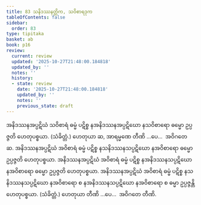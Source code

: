 ```yaml
---
title: 83 သနိဒဿနတ္တိက, သဝိစာရဒုက
tableOfContents: false
sidebar:
  order: 83
type: tipitaka
basket: ab
book: p16
review:
  current: review
  updated: '2025-10-27T21:48:00.184818'
  updated_by: ''
  notes: ''
  history:
  - state: review
    date: '2025-10-27T21:48:00.184818'
    updated_by: ''
    notes: ''
    previous_state: draft
---
```



<ReviewStatus review={frontmatter.review} showDetails={true} />

<HypothesisAnnotation frontmatter={frontmatter} />

<DynamicBreadcrumb />

<Division number="134" book="p16" e="ch" v="40" p="284">

<Paragraph number="322" book="p16">
အနိဒဿနအပ္ပဋိဃံ သဝိစာရံ ဓမ္မံ ပဋိစ္စ နအနိဒဿနအပ္ပဋိဃော နသဝိစာရော ဓမ္မော ဥပ္ပဇ္ဇတိ ဟေတုပစ္စယာ. (သံခိတ္တံ.) ဟေတုယာ ဆ, အာရမ္မဏေ တီဏိ …ပေ…  အဝိဂတေ ဆ.
</Paragraph>

<Paragraph number="323" book="p16">
အနိဒဿနအပ္ပဋိဃံ အဝိစာရံ ဓမ္မံ ပဋိစ္စ နသနိဒဿနသပ္ပဋိဃော နအဝိစာရော ဓမ္မော ဥပ္ပဇ္ဇတိ ဟေတုပစ္စယာ. အနိဒဿနအပ္ပဋိဃံ အဝိစာရံ ဓမ္မံ ပဋိစ္စ နအနိဒဿနသပ္ပဋိဃော နအဝိစာရော ဓမ္မော ဥပ္ပဇ္ဇတိ ဟေတုပစ္စယာ. အနိဒဿနအပ္ပဋိဃံ အဝိစာရံ ဓမ္မံ ပဋိစ္စ နသနိဒဿနသပ္ပဋိဃော နအဝိစာရော စ နအနိဒဿနသပ္ပဋိဃော နအဝိစာရော စ ဓမ္မာ ဥပ္ပဇ္ဇန္တိ ဟေတုပစ္စယာ. (သံခိတ္တံ.) ဟေတုယာ တီဏိ …ပေ…  အဝိဂတေ တီဏိ.
</Paragraph>
</Division>
